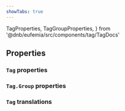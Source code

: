 ```yaml
---
showTabs: true
---
```


  TagProperties,
  TagGroupProperties,
} from '@dnb/eufemia/src/components/tag/TagDocs'

## Properties

### `Tag` properties

<PropertiesTable props={TagProperties} />

### `Tag.Group` properties

<PropertiesTable props={TagGroupProperties} />

### `Tag` translations

<TranslationsTable localeKey="Tag" />
